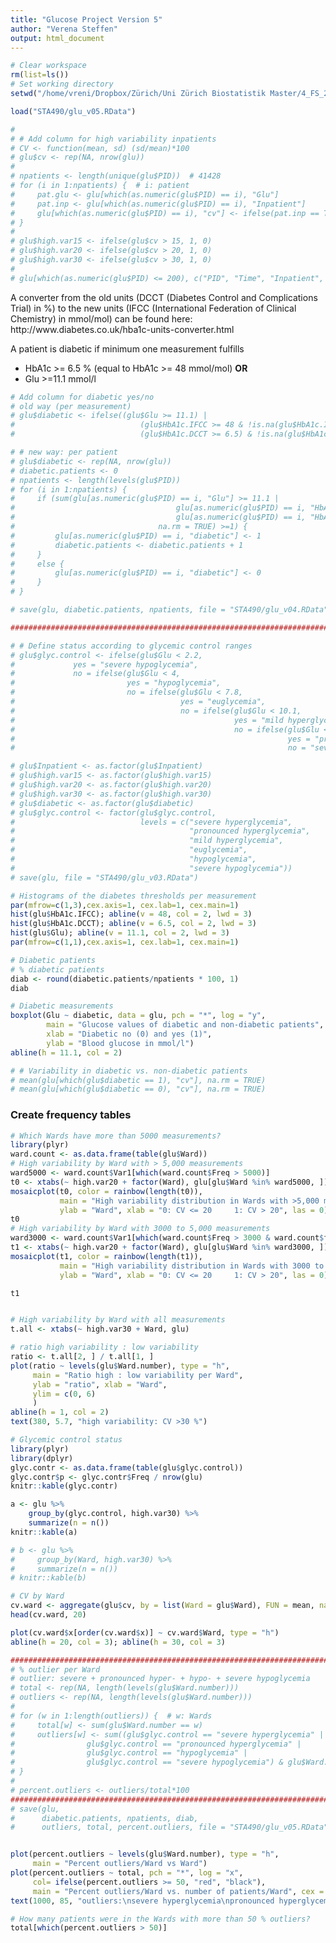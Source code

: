 ```yaml
---
title: "Glucose Project Version 5"
author: "Verena Steffen"
output: html_document
---
```


```r
# Clear workspace
rm(list=ls())
# Set working directory
setwd("/home/vreni/Dropbox/Zürich/Uni Zürich Biostatistik Master/4_FS_2016/STA490_StatisticalConsulting")

load("STA490/glu_v05.RData")
```



```r
# 
# # Add column for high variability inpatients
# CV <- function(mean, sd) (sd/mean)*100
# glu$cv <- rep(NA, nrow(glu))
# 
# npatients <- length(unique(glu$PID))  # 41428
# for (i in 1:npatients) {  # i: patient
#     pat.glu <- glu[which(as.numeric(glu$PID) == i), "Glu"]
#     pat.inp <- glu[which(as.numeric(glu$PID) == i), "Inpatient"]
#     glu[which(as.numeric(glu$PID) == i), "cv"] <- ifelse(pat.inp == TRUE, CV(mean(pat.glu), sd(pat.glu)), NA)
# }
# 
# glu$high.var15 <- ifelse(glu$cv > 15, 1, 0)
# glu$high.var20 <- ifelse(glu$cv > 20, 1, 0)
# glu$high.var30 <- ifelse(glu$cv > 30, 1, 0)
# 
# glu[which(as.numeric(glu$PID) <= 200), c("PID", "Time", "Inpatient", "cv", "high.var")]
```

A converter from the old units (DCCT (Diabetes Control and Complications Trial) in %) to the new units (IFCC (International Federation of Clinical Chemistry) in mmol/mol) can be found here: 
http://www.diabetes.co.uk/hba1c-units-converter.html

A patient is diabetic if minimum one measurement fulfills

- HbA1c >= 6.5 % (equal to HbA1c >= 48 mmol/mol) **OR**
- Glu >=11.1 mmol/l


```r
# Add column for diabetic yes/no
# old way (per measurement)
# glu$diabetic <- ifelse((glu$Glu >= 11.1) |
#                            (glu$HbA1c.IFCC >= 48 & !is.na(glu$HbA1c.IFCC)) |
#                            (glu$HbA1c.DCCT >= 6.5) & !is.na(glu$HbA1c.DCCT), 1, 0)

# # new way: per patient
# glu$diabetic <- rep(NA, nrow(glu))
# diabetic.patients <- 0
# npatients <- length(levels(glu$PID))
# for (i in 1:npatients) {
#     if (sum(glu[as.numeric(glu$PID) == i, "Glu"] >= 11.1 |
#                                    glu[as.numeric(glu$PID) == i, "HbA1c.IFCC"] >= 48 |
#                                    glu[as.numeric(glu$PID) == i, "HbA1c.DCCT"] >= 6.5,
#                                na.rm = TRUE) >=1) {
#         glu[as.numeric(glu$PID) == i, "diabetic"] <- 1
#         diabetic.patients <- diabetic.patients + 1
#     }
#     else {
#         glu[as.numeric(glu$PID) == i, "diabetic"] <- 0
#     }
# }

# save(glu, diabetic.patients, npatients, file = "STA490/glu_v04.RData")

#####################################################################################

# # Define status according to glycemic control ranges
# glu$glyc.control <- ifelse(glu$Glu < 2.2,
#             yes = "severe hypoglycemia",
#             no = ifelse(glu$Glu < 4,
#                         yes = "hypoglycemia",
#                         no = ifelse(glu$Glu < 7.8,
#                                     yes = "euglycemia",
#                                     no = ifelse(glu$Glu < 10.1,
#                                                 yes = "mild hyperglycemia",
#                                                 no = ifelse(glu$Glu < 15,
#                                                             yes = "pronounced hyperglycemia",
#                                                             no = "severe hyperglycemia")))))
```


```r
# glu$Inpatient <- as.factor(glu$Inpatient)
# glu$high.var15 <- as.factor(glu$high.var15)
# glu$high.var20 <- as.factor(glu$high.var20)
# glu$high.var30 <- as.factor(glu$high.var30)
# glu$diabetic <- as.factor(glu$diabetic)
# glu$glyc.control <- factor(glu$glyc.control,
#                            levels = c("severe hyperglycemia",
#                                       "pronounced hyperglycemia",
#                                       "mild hyperglycemia",
#                                       "euglycemia",
#                                       "hypoglycemia",
#                                       "severe hypoglycemia"))
# save(glu, file = "STA490/glu_v03.RData")
```


```r
# Histograms of the diabetes thresholds per measurement
par(mfrow=c(1,3),cex.axis=1, cex.lab=1, cex.main=1)
hist(glu$HbA1c.IFCC); abline(v = 48, col = 2, lwd = 3)
hist(glu$HbA1c.DCCT); abline(v = 6.5, col = 2, lwd = 3)
hist(glu$Glu); abline(v = 11.1, col = 2, lwd = 3)
par(mfrow=c(1,1),cex.axis=1, cex.lab=1, cex.main=1)

# Diabetic patients
# % diabetic patients
diab <- round(diabetic.patients/npatients * 100, 1)
diab

# Diabetic measurements
boxplot(Glu ~ diabetic, data = glu, pch = "*", log = "y", 
        main = "Glucose values of diabetic and non-diabetic patients", 
        xlab = "Diabetic no (0) and yes (1)",
        ylab = "Blood glucose in mmol/l")
abline(h = 11.1, col = 2)

# # Variability in diabetic vs. non-diabetic patients
# mean(glu[which(glu$diabetic == 1), "cv"], na.rm = TRUE)
# mean(glu[which(glu$diabetic == 0), "cv"], na.rm = TRUE)

```


### Create frequency tables

```r
# Which Wards have more than 5000 measurements?
library(plyr)
ward.count <- as.data.frame(table(glu$Ward))
# High variability by Ward with > 5,000 measurements
ward5000 <- ward.count$Var1[which(ward.count$Freq > 5000)]
t0 <- xtabs(~ high.var20 + factor(Ward), glu[glu$Ward %in% ward5000, ])
mosaicplot(t0, color = rainbow(length(t0)),
           main = "High variability distribution in Wards with >5,000 measurements",
           ylab = "Ward", xlab = "0: CV <= 20     1: CV > 20", las = 0)
t0
# High variability by Ward with 3000 to 5,000 measurements
ward3000 <- ward.count$Var1[which(ward.count$Freq > 3000 & ward.count$freq <= 5000)]
t1 <- xtabs(~ high.var20 + factor(Ward), glu[glu$Ward %in% ward3000, ])
mosaicplot(t1, color = rainbow(length(t1)),
           main = "High variability distribution in Wards with 3000 to 5000 measurements",
           ylab = "Ward", xlab = "0: CV <= 20     1: CV > 20", las = 0)

t1


# High variability by Ward with all measurements
t.all <- xtabs(~ high.var30 + Ward, glu)

# ratio high variability : low variability
ratio <- t.all[2, ] / t.all[1, ]
plot(ratio ~ levels(glu$Ward.number), type = "h", 
     main = "Ratio high : low variability per Ward", 
     ylab = "ratio", xlab = "Ward",
     ylim = c(0, 6)
     )
abline(h = 1, col = 2)
text(380, 5.7, "high variability: CV >30 %")

# Glycemic control status
library(plyr)
library(dplyr)
glyc.contr <- as.data.frame(table(glu$glyc.control))
glyc.contr$p <- glyc.contr$Freq / nrow(glu)
knitr::kable(glyc.contr)

a <- glu %>% 
    group_by(glyc.control, high.var30) %>% 
    summarize(n = n())
knitr::kable(a)

# b <- glu %>% 
#     group_by(Ward, high.var30) %>% 
#     summarize(n = n())
# knitr::kable(b)

# CV by Ward
cv.ward <- aggregate(glu$cv, by = list(Ward = glu$Ward), FUN = mean, na.rm = TRUE)
head(cv.ward, 20)

plot(cv.ward$x[order(cv.ward$x)] ~ cv.ward$Ward, type = "h")
abline(h = 20, col = 3); abline(h = 30, col = 3)

################################################################################
# % outlier per Ward
# outlier: severe + pronounced hyper- + hypo- + severe hypoglycemia
# total <- rep(NA, length(levels(glu$Ward.number)))
# outliers <- rep(NA, length(levels(glu$Ward.number)))
# 
# for (w in 1:length(outliers)) {  # w: Wards
#     total[w] <- sum(glu$Ward.number == w)
#     outliers[w] <- sum((glu$glyc.control == "severe hyperglycemia" |
#                glu$glyc.control == "pronounced hyperglycemia" |
#                glu$glyc.control == "hypoglycemia" |
#                glu$glyc.control == "severe hypoglycemia") & glu$Ward.number == w)
# }
# 
# percent.outliers <- outliers/total*100
################################################################################
# save(glu,
#      diabetic.patients, npatients, diab,
#      outliers, total, percent.outliers, file = "STA490/glu_v05.RData")


plot(percent.outliers ~ levels(glu$Ward.number), type = "h",
     main = "Percent outliers/Ward vs Ward")
plot(percent.outliers ~ total, pch = "*", log = "x",
     col= ifelse(percent.outliers >= 50, "red", "black"),
     main = "Percent outliers/Ward vs. number of patients/Ward", cex = 1.5)
text(1000, 85, "outliers:\nsevere hyperglycemia\npronounced hyperglycemia\nhypoglycemia\nsevere hypoglycemia")

# How many patients were in the Wards with more than 50 % outliers?
total[which(percent.outliers > 50)]

```

















